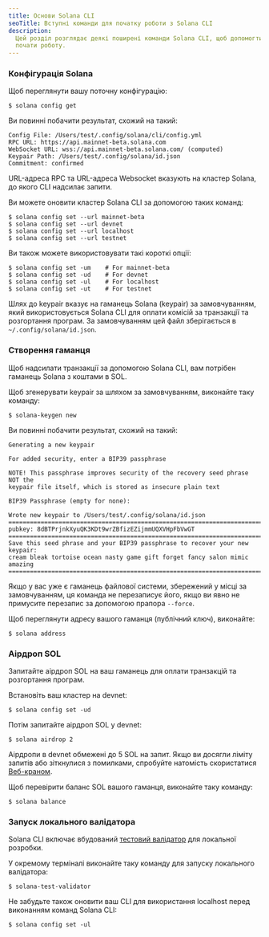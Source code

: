 ```yaml
---
title: Основи Solana CLI
seoTitle: Вступні команди для початку роботи з Solana CLI
description:
  Цей розділ розглядає деякі поширені команди Solana CLI, щоб допомогти вам
  почати роботу.
---
```


<Steps>
<Step>

### Конфігурація Solana

Щоб переглянути вашу поточну конфігурацію:

```terminal
$ solana config get
```

Ви повинні побачити результат, схожий на такий:

```
Config File: /Users/test/.config/solana/cli/config.yml
RPC URL: https://api.mainnet-beta.solana.com
WebSocket URL: wss://api.mainnet-beta.solana.com/ (computed)
Keypair Path: /Users/test/.config/solana/id.json
Commitment: confirmed
```

URL-адреса RPC та URL-адреса Websocket вказують на кластер Solana, до якого CLI
надсилає запити.

Ви можете оновити кластер Solana CLI за допомогою таких команд:

```terminal
$ solana config set --url mainnet-beta
$ solana config set --url devnet
$ solana config set --url localhost
$ solana config set --url testnet
```

Ви також можете використовувати такі короткі опції:

```terminal
$ solana config set -um    # For mainnet-beta
$ solana config set -ud    # For devnet
$ solana config set -ul    # For localhost
$ solana config set -ut    # For testnet
```

Шлях до keypair вказує на гаманець Solana (keypair) за замовчуванням, який
використовується Solana CLI для оплати комісій за транзакції та розгортання
програм. За замовчуванням цей файл зберігається в `~/.config/solana/id.json`.

</Step>
<Step>

### Створення гаманця

Щоб надсилати транзакції за допомогою Solana CLI, вам потрібен гаманець Solana з
коштами в SOL.

Щоб згенерувати keypair за шляхом за замовчуванням, виконайте таку команду:

```terminal
$ solana-keygen new
```

Ви повинні побачити результат, схожий на такий:

```
Generating a new keypair

For added security, enter a BIP39 passphrase

NOTE! This passphrase improves security of the recovery seed phrase NOT the
keypair file itself, which is stored as insecure plain text

BIP39 Passphrase (empty for none):

Wrote new keypair to /Users/test/.config/solana/id.json
===========================================================================
pubkey: 8dBTPrjnkXyuQK3KDt9wrZBfizEZijmmUQXVHpFbVwGT
===========================================================================
Save this seed phrase and your BIP39 passphrase to recover your new keypair:
cream bleak tortoise ocean nasty game gift forget fancy salon mimic amazing
===========================================================================
```

<Callout type="info">

Якщо у вас уже є гаманець файлової системи, збережений у місці за замовчуванням,
ця команда не перезаписує його, якщо ви явно не примусите перезапис за допомогою
прапора `--force`.

</Callout>

Щоб переглянути адресу вашого гаманця (публічний ключ), виконайте:

```terminal
$ solana address
```

</Step>
<Step>

### Аірдроп SOL

Запитайте аірдроп SOL на ваш гаманець для оплати транзакцій та розгортання
програм.

Встановіть ваш кластер на devnet:

```terminal
$ solana config set -ud
```

Потім запитайте аірдроп SOL у devnet:

```terminal
$ solana airdrop 2
```

<Callout>

Аірдропи в devnet обмежені до 5 SOL на запит. Якщо ви досягли ліміту запитів або
зіткнулися з помилками, спробуйте натомість скористатися
[Веб-краном](https://faucet.solana.com).

</Callout>

Щоб перевірити баланс SOL вашого гаманця, виконайте таку команду:

```terminal
$ solana balance
```

</Step>
<Step>

### Запуск локального валідатора

Solana CLI включає вбудований
[тестовий валідатор](https://docs.anza.xyz/cli/examples/test-validator) для
локальної розробки.

У окремому терміналі виконайте таку команду для запуску локального валідатора:

```terminal
$ solana-test-validator
```

<Callout>

Не забудьте також оновити ваш CLI для використання localhost перед виконанням
команд Solana CLI:

```terminal
$ solana config set -ul
```

</Callout>

</Step>
</Steps>
